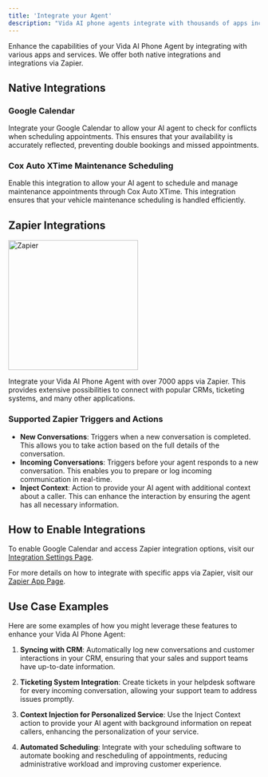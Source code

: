 ```yaml
---
title: 'Integrate your Agent'
description: "Vida AI phone agents integrate with thousands of apps including CRMs, Ticketing systems, and more!"
---
```


Enhance the capabilities of your Vida AI Phone Agent by integrating with various apps and services. We offer both native integrations and integrations via Zapier.

## Native Integrations

### Google Calendar

Integrate your Google Calendar to allow your AI agent to check for conflicts when scheduling appointments. This ensures that your availability is accurately reflected, preventing double bookings and missed appointments.

### Cox Auto XTime Maintenance Scheduling

Enable this integration to allow your AI agent to schedule and manage maintenance appointments through Cox Auto XTime. This integration ensures that your vehicle maintenance scheduling is handled efficiently.

## Zapier Integrations

<img src="https://vida.io/images/zapier_logo.jpg" alt="Zapier" style="width:260px;"/>

Integrate your Vida AI Phone Agent with over 7000 apps via Zapier. This provides extensive possibilities to connect with popular CRMs, ticketing systems, and many other applications.

### Supported Zapier Triggers and Actions

- **New Conversations**: Triggers when a new conversation is completed. This allows you to take action based on the full details of the conversation.
- **Incoming Conversations**: Triggers before your agent responds to a new conversation. This enables you to prepare or log incoming communication in real-time.
- **Inject Context**: Action to provide your AI agent with additional context about a caller. This can enhance the interaction by ensuring the agent has all necessary information.

## How to Enable Integrations

To enable Google Calendar and access Zapier integration options, visit our [Integration Settings Page](https://vida.io/inbox?settings=true&tab=integrations).

For more details on how to integrate with specific apps via Zapier, visit our [Zapier App Page](https://zapier.com/apps/vidaio/integrations).

## Use Case Examples

Here are some examples of how you might leverage these features to enhance your Vida AI Phone Agent:

1. **Syncing with CRM**: Automatically log new conversations and customer interactions in your CRM, ensuring that your sales and support teams have up-to-date information.

2. **Ticketing System Integration**: Create tickets in your helpdesk software for every incoming conversation, allowing your support team to address issues promptly.

3. **Context Injection for Personalized Service**: Use the Inject Context action to provide your AI agent with background information on repeat callers, enhancing the personalization of your service.

4. **Automated Scheduling**: Integrate with your scheduling software to automate booking and rescheduling of appointments, reducing administrative workload and improving customer experience.
